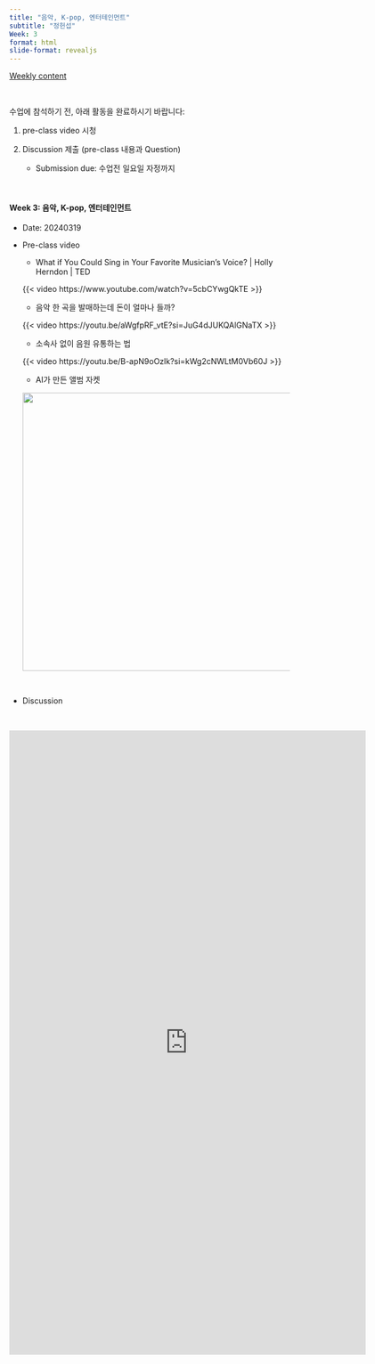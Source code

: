 ```yaml
---
title: "음악, K-pop, 엔터테인먼트"
subtitle: "정헌섭" 
Week: 3
format: html
slide-format: revealjs
---
```


[Weekly content](https://changjunlee.com/teaching/cul_tech_101/weekly_2/)

<br>

수업에 참석하기 전, 아래 활동을 완료하시기 바랍니다:

1.  pre-class video 시청

2.  Discussion 제출 (pre-class 내용과 Question)

    -   Submission due: 수업전 일요일 자정까지


<br>

#### **Week 3: 음악, K-pop, 엔터테인먼트**

-   Date: 20240319

-   Pre-class video

    -   What if You Could Sing in Your Favorite Musician's Voice? \| Holly Herndon \| TED

    {{< video https://www.youtube.com/watch?v=5cbCYwgQkTE >}}

    -   음악 한 곡을 발매하는데 돈이 얼마나 들까?

    {{< video https://youtu.be/aWgfpRF_vtE?si=JuG4dJUKQAlGNaTX >}}

    -   소속사 없이 음원 유통하는 법

    {{< video https://youtu.be/B-apN9oOzlk?si=kWg2cNWLtM0Vb60J >}}

    -   AI가 만든 앨범 자켓

    ![](/teaching/cul_tech_101/img/album_jacket.jpg){width="500"}

<br>

-   Discussion

<br>

<iframe src="https://docs.google.com/forms/d/e/1FAIpQLSdGVc4OqI-iKRz4xazEXB7CvMvqJKx1qTE_ABoAV6F1G-yDMg/viewform?embedded=true" width="640" height="1122" frameborder="0" marginheight="0" marginwidth="0">로드 중…</iframe>



